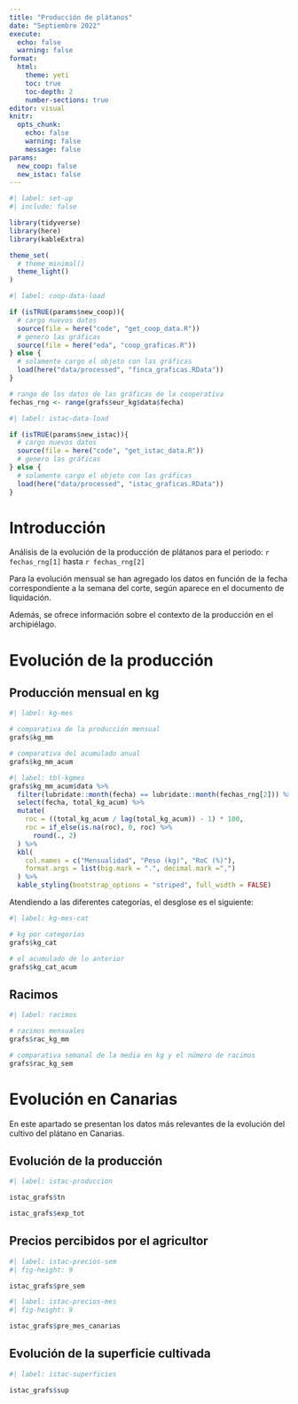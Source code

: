 ```yaml
---
title: "Producción de plátanos"
date: "Septiembre 2022"
execute: 
  echo: false
  warning: false
format: 
  html:
    theme: yeti
    toc: true
    toc-depth: 2
    number-sections: true
editor: visual
knitr: 
  opts_chunk:
    echo: false
    warning: false
    message: false
params:
  new_coop: false
  new_istac: false
---
```


```r
#| label: set-up
#| include: false

library(tidyverse)
library(here)
library(kableExtra)

theme_set(
  # theme_minimal()
  theme_light()
)

```

```r
#| label: coop-data-load

if (isTRUE(params$new_coop)){
  # cargo nuevos datos
  source(file = here("code", "get_coop_data.R"))
  # genero las gráficas
  source(file = here("eda", "coop_graficas.R"))
} else {
  # solamente cargo el objeto con las gráficas
  load(here("data/processed", "finca_graficas.RData"))
}

# rango de los datos de las gráficas de la cooperativa
fechas_rng <- range(grafs$eur_kg$data$fecha)
```

```r
#| label: istac-data-load

if (isTRUE(params$new_istac)){
  # cargo nuevos datos
  source(file = here("code", "get_istac_data.R"))
  # genero las gráficas
} else {
  # solamente cargo el objeto con las gráficas
  load(here("data/processed", "istac_graficas.RData"))
}

```

# Introducción

Análisis de la evolución de la producción de plátanos para el periodo: `r fechas_rng[1]` hasta `r fechas_rng[2]`

Para la evolución mensual se han agregado los datos en función de la fecha correspondiente a la semana del corte, según aparece en el documento de liquidación.

Además, se ofrece información sobre el contexto de la producción en el archipiélago.

# Evolución de la producción

## Producción mensual en kg

```r
#| label: kg-mes

# comparativa de la producción mensual
grafs$kg_mm

# comparativa del acumulado anual
grafs$kg_mm_acum
```

```r
#| label: tbl-kgmes
grafs$kg_mm_acum$data %>% 
  filter(lubridate::month(fecha) == lubridate::month(fechas_rng[2])) %>% 
  select(fecha, total_kg_acum) %>% 
  mutate(
    roc = ((total_kg_acum / lag(total_kg_acum)) - 1) * 100,
    roc = if_else(is.na(roc), 0, roc) %>% 
      round(., 2)
  ) %>% 
  kbl(
    col.names = c("Mensualidad", "Peso (kg)", "RoC (%)"),
    format.args = list(big.mark = ".", decimal.mark =",")
  ) %>% 
  kable_styling(bootstrap_options = "striped", full_width = FALSE)


```

Atendiendo a las diferentes categorías, el desglose es el siguiente:

```r
#| label: kg-mes-cat

# kg por categorías
grafs$kg_cat

# el acumulado de lo anterior
grafs$kg_cat_acum
```

## Racimos

```r
#| label: racimos

# racimos mensuales
grafs$rac_kg_mm

# comparativa semanal de la media en kg y el número de racimos
grafs$rac_kg_sem
```

# Evolución en Canarias

En este apartado se presentan los datos más relevantes de la evolución del cultivo del plátano en Canarias.

## Evolución de la producción

```r
#| label: istac-produccion

istac_grafs$tn

istac_grafs$exp_tot
```

## Precios percibidos por el agricultor

```r
#| label: istac-precios-sem
#| fig-height: 9

istac_grafs$pre_sem

```

```r
#| label: istac-precios-mes
#| fig-height: 9

istac_grafs$pre_mes_canarias

```

## Evolución de la superficie cultivada

```r
#| label: istac-superficies

istac_grafs$sup

```

